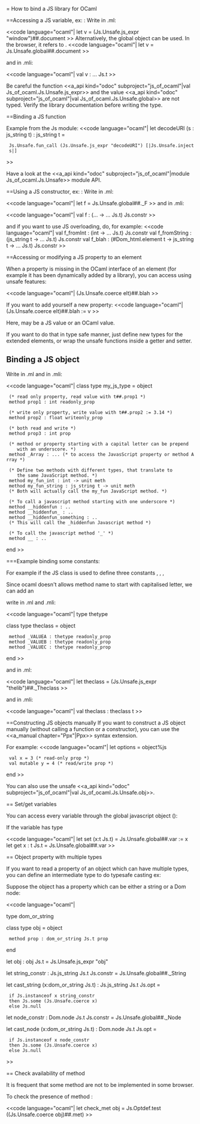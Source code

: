 = How to bind a JS library for OCaml

==Accessing a JS variable, ex: {{{document}}}:
Write in .ml:

<<code language="ocaml"|
let v = (Js.Unsafe.js_expr "window")##.document
>>
Alternatively, the global object can be used. In the browser, it refers to {{{window}}}.
<<code language="ocaml"|
let v = Js.Unsafe.global##.document
>>

and in .mli:

<<code language="ocaml"|
val v : ... Js.t
>>

Be careful the function <<a_api kind="odoc" subproject="js_of_ocaml"|val Js_of_ocaml.Js.Unsafe.js_expr>>
and the value <<a_api kind="odoc" subproject="js_of_ocaml"|val Js_of_ocaml.Js.Unsafe.global>> are not typed.
Verify the library documentation before writing the type.

==Binding a JS function

Example from the Js module:
<<code language="ocaml"|
let decodeURI (s : js_string t) : js_string t =
  Js.Unsafe.fun_call (Js.Unsafe.js_expr "decodeURI") [|Js.Unsafe.inject s|]
>>

Have a look at the <<a_api kind="odoc" subproject="js_of_ocaml"|module Js_of_ocaml.Js.Unsafe>> module API.

==Using a JS constructor, ex: {{{F}}}:
Write in .ml:

<<code language="ocaml"|
let f = Js.Unsafe.global##._F
>>
and in .mli:

<<code language="ocaml"|
val f : (... -> ... Js.t) Js.constr
>>

and if you want to use JS overloading, do, for example:
<<code language="ocaml"|
val f_fromInt : (int -> ... Js.t) Js.constr
val f_fromString : (js_string t -> ... Js.t) Js.constr
val f_blah : (#Dom_html.element t -> js_string t -> ... Js.t) Js.constr
>>

==Accessing or modifying a JS property to an element

When a property is missing in the OCaml interface of an element (for example
it has been dynamically added by a library), you can access using unsafe
features:

<<code language="ocaml"|
(Js.Unsafe.coerce elt)##.blah
>>

If you want to add yourself a new property:
<<code language="ocaml"|
(Js.Unsafe.coerce elt)##.blah := v
>>

Here, {{{v}}} may be a JS value or an OCaml value.

If you want to do that in type safe manner, just define new types for the
extended elements, or wrap the unsafe functions inside a getter and setter.

== Binding a JS object ==

Write in .ml and in .mli:

<<code language="ocaml"|
class type my_js_type = object

  (* read only property, read value with t##.prop1 *)
  method prop1 : int readonly_prop

  (* write only property, write value with t##.prop2 := 3.14 *)
  method prop2 : float writeonly_prop

  (* both read and write *)
  method prop3 : int prop

  (* method or property starting with a capital letter can be prepend
     with an underscore. *)
  method _Array : ... (* to access the JavasScript property or method Array *)

  (* Define two methods with different types, that translate to
     the same JavaScript method. *)
  method my_fun_int : int -> unit meth
  method my_fun_string : js_string t -> unit meth
  (* Both will actually call the my_fun JavaScript method. *)

  (* To call a javascript method starting with one underscore *)
  method __hiddenfun : ..
  method __hiddenfun_ : ..
  method __hiddenfun_something : ..
  (* This will call the _hiddenfun Javascript method *)

  (* To call the javascript method '_' *)
  method __ : ..
end
>>

===Example binding some constants:

For example if the JS class is used to define three constants {{{thelib.Theclass.VALUEA}}}, {{{thelib.Theclass.VALUEB}}}, {{{thelib.Theclass.VALUEC}}},

Since ocaml doesn't allows method name to start with capitalised letter, we can add an {{{_}}}

write in .ml and .mli:

<<code language="ocaml"|
type thetype

class type theclass = object
  method _VALUEA : thetype readonly_prop
  method _VALUEB : thetype readonly_prop
  method _VALUEC : thetype readonly_prop
end
>>

and in .ml:

<<code language="ocaml"|
let theclass = (Js.Unsafe.js_expr "thelib")##._Theclass
>>

and in .mli:

<<code language="ocaml"|
val theclass : theclass t
>>

==Constructing JS objects manually
If you want to construct a JS object manually
(without calling a function or a constructor), you can use
the <<a_manual chapter="Ppx"|Ppx>> syntax extension.

For example:
<<code language="ocaml"|
let options = object%js
  val x = 3 (* read-only prop *)
  val mutable y = 4 (* read/write prop *)
end
>>

You can also use the unsafe <<a_api kind="odoc" subproject="js_of_ocaml"|val Js_of_ocaml.Js.Unsafe.obj>>.

== Set/get variables

You can access every variable through the global javascript object ({{{window}}}):

If the variable {{{var}}} has type {{{t Js.t}}}

<<code language="ocaml"|
let set (x:t Js.t) = Js.Unsafe.global##.var := x
let get x : t Js.t = Js.Unsafe.global##.var
>>

== Object property with multiple types

If you want to read a property of an object which can have multiple types, you can define an intermediate type to do typesafe casting ex:

Suppose the object {{{obj}}} has a property {{{prop}}} which can be either a string or a Dom node:

<<code language="ocaml"|

type dom_or_string

class type obj = object
  method prop : dom_or_string Js.t prop
end

let obj : obj Js.t = Js.Unsafe.js_expr "obj"

let string_constr : Js.js_string Js.t Js.constr = Js.Unsafe.global##._String

let cast_string (x:dom_or_string Js.t) : Js.js_string Js.t Js.opt =
  if Js.instanceof x string_constr
  then Js.some (Js.Unsafe.coerce x)
  else Js.null

let node_constr : Dom.node Js.t Js.constr = Js.Unsafe.global##._Node

let cast_node (x:dom_or_string Js.t) : Dom.node Js.t Js.opt =
  if Js.instanceof x node_constr
  then Js.some (Js.Unsafe.coerce x)
  else Js.null

>>

== Check availability of method

It is frequent that some method are not to be implemented in some browser.

To check the presence of method {{{met}}}:

<<code language="ocaml"|
let check_met obj = Js.Optdef.test ((Js.Unsafe.coerce obj)##.met)
>>
